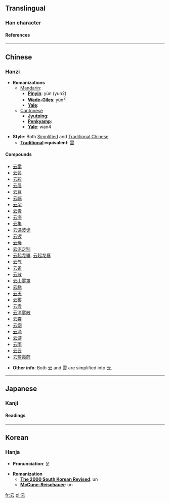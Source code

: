 {{see|雲}}<!-- may be replaced by zh-forms -->

==Translingual==
===Han character===
{{Han char|rad=二|as=02|sn=4|so=|four=1073<sub>1</sub>|canj=一一戈 (MMI)|cmean= [[say]], [[speak]];  [[cloud]], [[cloud]]s (simplified form of [[雲]])}}
====References====
{{Han ref|kx=0086.080|dkj=00254|dj=0178.010|hdz=10384.020|uh=4E91|ud=20113|bh=A4AA|bd=42154}}
----
==Chinese==
===Hanzi===


* '''Romanizations'''
** [[Mandarin]]:
*** '''[[Pinyin]]''': yún (yun2)
*** '''[[Wade-Giles]]''': yün<sup>2</sup>
*** '''[[Yale]]''': 
**[[Cantonese]]
***'''[[Jyutping]]''':
***'''[[Penkyamp]]''': 
***'''[[Yale]]''': wan4

* '''Style''': Both [[Simplified Chinese|Simplified]] and [[Traditional Chinese]]
** '''[[Traditional Chinese|Traditional]] equivalent''': [[雲]]

====Compounds====
*[[云霭]]
*[[云鬓]]
*[[云彩]]
*[[云层]]
*[[云豆]]
*[[云端]]
*[[云朵]]
*[[云贵]]
*[[云海]]
*[[云集]]
*[[云谲波诡]]
*[[云锣]]
*[[云母]]
*[[云泥之别]]
*[[云起龙骧]], [[云起龙襄]]
*[[云气]]
*[[云雀]]
*[[云散]]
*[[云山雾罩]]
*[[云梯]]
*[[云天]]
*[[云雾]]
*[[云霞]]
*[[云消雾散]]
*[[云霄]]
*[[云烟]]
*[[云涌]]
*[[云游]]
*[[云雨]]
*[[云云]]
*[[云蒸霞蔚]]

* '''Other info''': Both 云 and 雲 are simplified into 云.
----
==Japanese==
===Kanji===


{{ja-kanji|grade=|rs=二02|simple=}}
====Readings====
{{ja-readings|on=[[うん]] (un)|kun=[[いう]] (iu)}}


----
==Korean==
===Hanja===

* '''Pronunciation''': 운

* '''Romanization'''
** '''[[The 2000 South Korean Revised Romanization|The 2000 South Korean Revised]]''': un
** '''[[McCune-Reischauer]]''': un


[[fr:云]]
[[pl:云]]